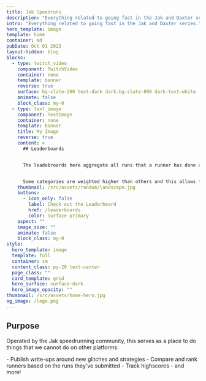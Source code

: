 ```yaml
---
title: Jak Speedruns
description: "Everything related to going fast in the Jak and Daxter series."
intro: "Everything related to going fast in the Jak and Daxter series."
hero_template: image
template: home
container: md
pubDate: Oct 01 2023
layout-hidden: blog
blocks:
  - type: twitch_video
    component: TwitchVideo
    container: none
    template: banner
    reverse: true
    surface: bg-slate-200 text-dark dark:bg-slate-800 dark:text-white
    animate: false
    block_class: my-0
  - type: text_image
    component: TextImage
    container: none
    template: banner
    title: My Image
    reverse: true
    content: >
      ## Leaderboards


      The leadebroards here aggregate all runs that a runner has done across all games and attempts to assign them points.


      Some categories are weighted higher than others and this allows for a global Jak speedrunning leaderboard of sorts and encourages people to do runs outside of their preferred game.
    thumbnail: /src/assets/random/landscape.jpg
    buttons:
      - icon_only: false
        label: Check out the Leaderboard
        href: /leaderboards
        color: surface-primary
    aspect: ""
    image_size: ""
    animate: false
    block_class: my-0
style:
  hero_template: image
  template: full
  container: sm
  content_class: py-20 text-center
  page_class: ""
  card_template: grid
  hero_surface: surface-dark
  hero_image_opacity: ""
thumbnail: /src/assets/home-hero.jpg
og_image: /logo.png
---
```


## Purpose

Operated by the Jak speedrunning community, this serves as a place to do things that we cannot do on other platforms:
<div class="text-left">
- Publish write-ups around new glitches and strategies
- Compare and rank runners based on the runs they've submitted
- Track highscores
- and more!
</div>

